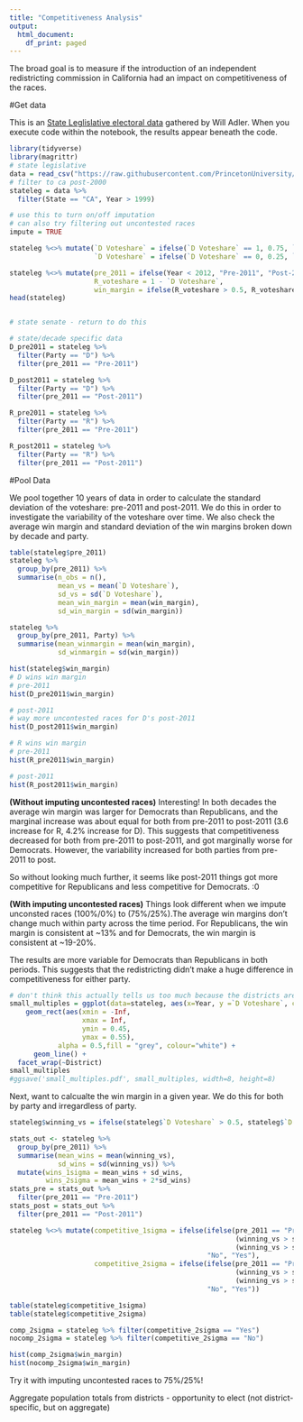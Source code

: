 ```yaml
---
title: "Competitiveness Analysis"
output:
  html_document:
    df_print: paged
---
```

The broad goal is to measure if the introduction of an independent redistricting commission in California had an impact on competitiveness of the races. 

#Get data

This is an [State Leglislative electoral data](https://github.com/PrincetonUniversity/historic_state_legislative_election_results/tree/2bf28f2ac1a74636b09dfb700eef08a4324d2650) gathered by Will Adler. When you execute code within the notebook, the results appear beneath the code. 

```r
library(tidyverse)
library(magrittr)
# state legislative 
data = read_csv("https://raw.githubusercontent.com/PrincetonUniversity/historic_state_legislative_election_results/2bf28f2ac1a74636b09dfb700eef08a4324d2650/state_legislative_election_results_post1971.csv")
# filter to ca post-2000
stateleg = data %>%
  filter(State == "CA", Year > 1999)

# use this to turn on/off imputation
# can also try filtering out uncontested races
impute = TRUE

stateleg %<>% mutate(`D Voteshare` = ifelse(`D Voteshare` == 1, 0.75, `D Voteshare`),
                     `D Voteshare` = ifelse(`D Voteshare` == 0, 0.25, `D Voteshare`))

stateleg %<>% mutate(pre_2011 = ifelse(Year < 2012, "Pre-2011", "Post-2011"),
                     R_voteshare = 1 - `D Voteshare`,
                     win_margin = ifelse(R_voteshare > 0.5, R_voteshare - 0.5, `D Voteshare` - 0.5))
head(stateleg)


# state senate - return to do this

# state/decade specific data
D_pre2011 = stateleg %>%
  filter(Party == "D") %>%
  filter(pre_2011 == "Pre-2011")

D_post2011 = stateleg %>%
  filter(Party == "D") %>%
  filter(pre_2011 == "Post-2011")

R_pre2011 = stateleg %>%
  filter(Party == "R") %>%
  filter(pre_2011 == "Pre-2011")

R_post2011 = stateleg %>%
  filter(Party == "R") %>%
  filter(pre_2011 == "Post-2011")

```

#Pool Data
 
We pool together 10 years of data in order to calculate the standard deviation of the voteshare: pre-2011 and post-2011. We do this in order to investigate the variability of the voteshare over time. We also check the average win margin and standard deviation of the win margins broken down by decade and party. 

```r
table(stateleg$pre_2011)
stateleg %>% 
  group_by(pre_2011) %>%
  summarise(n_obs = n(), 
            mean_vs = mean(`D Voteshare`), 
            sd_vs = sd(`D Voteshare`),
            mean_win_margin = mean(win_margin),
            sd_win_margin = sd(win_margin))

stateleg %>% 
  group_by(pre_2011, Party) %>%
  summarise(mean_winmargin = mean(win_margin),
            sd_winmargin = sd(win_margin))

hist(stateleg$win_margin)
# D wins win margin
# pre-2011
hist(D_pre2011$win_margin)

# post-2011
# way more uncontested races for D's post-2011
hist(D_post2011$win_margin)

# R wins win margin 
# pre-2011
hist(R_pre2011$win_margin)

# post-2011
hist(R_post2011$win_margin)

```
**(Without imputing uncontested races)**
Interesting! In both decades the average win margin was larger for Democrats than Republicans, and the marginal increase was about equal for both from pre-2011 to post-2011 (3.6 increase for R, 4.2% increase for D). This suggests that competitiveness decreased for both from pre-2011 to post-2011, and got marginally worse for Democrats. However, the variability increased for both parties from pre-2011 to post. 

So without looking much further, it seems like post-2011 things got more competitive for Republicans and less competitive for Democrats. :0

**(With imputing uncontested races)**
Things look different when we impute unconsted races (100%/0%) to (75%/25%).The average win margins don't change much within party across the time period. For Republicans, the win margin is consistent at ~13% and for Democrats, the win margin is consistent at ~19-20%. 

The results are more variable for Democrats than Republicans in both periods. This suggests that the redistricting didn't make a huge difference in competitiveness for either party. 

```r
# don't think this actually tells us too much because the districts are different across decades
small_multiples = ggplot(data=stateleg, aes(x=Year, y =`D Voteshare`, colour = pre_2011, group = pre_2011)) + 
    geom_rect(aes(xmin = -Inf, 
                  xmax = Inf, 
                  ymin = 0.45, 
                  ymax = 0.55), 
            alpha = 0.5,fill = "grey", colour="white") + 
      geom_line() +
  facet_wrap(~District)
small_multiples
#ggsave('small_multiples.pdf', small_multiples, width=8, height=8)
```

Next, want to calcualte the win margin in a given year. We do this for both by party and irregardless of party.

```r
stateleg$winning_vs = ifelse(stateleg$`D Voteshare` > 0.5, stateleg$`D Voteshare`, stateleg$R_voteshare)

stats_out <- stateleg %>%
  group_by(pre_2011) %>%
  summarise(mean_wins = mean(winning_vs),
            sd_wins = sd(winning_vs)) %>%
  mutate(wins_1sigma = mean_wins + sd_wins,
         wins_2sigma = mean_wins + 2*sd_wins)
stats_pre = stats_out %>%
  filter(pre_2011 == "Pre-2011")
stats_post = stats_out %>%
  filter(pre_2011 == "Post-2011")

stateleg %<>% mutate(competitive_1sigma = ifelse(ifelse(pre_2011 == "Pre-2011", 
                                                        (winning_vs > stats_pre$wins_1sigma), 
                                                        (winning_vs > stats_post$wins_1sigma)), 
                                                 "No", "Yes"),
                     competitive_2sigma = ifelse(ifelse(pre_2011 == "Pre-2011", 
                                                        (winning_vs > stats_pre$wins_2sigma), 
                                                        (winning_vs > stats_post$wins_2sigma)), 
                                                 "No", "Yes"))

table(stateleg$competitive_1sigma)
table(stateleg$competitive_2sigma)

comp_2sigma = stateleg %>% filter(competitive_2sigma == "Yes")
nocomp_2sigma = stateleg %>% filter(competitive_2sigma == "No")

hist(comp_2sigma$win_margin)
hist(nocomp_2sigma$win_margin)

```

Try it with imputing uncontested races to 75%/25%!


Aggregate population totals from districts - opportunity to elect (not district-specific, but on aggregate)















